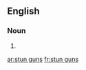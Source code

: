 ==English==

===Noun===
{{head|en|plural|head=[[stun]] [[gun]]s}}

# {{plural of|stun gun|lang=en}}

[[ar:stun guns]]
[[fr:stun guns]]